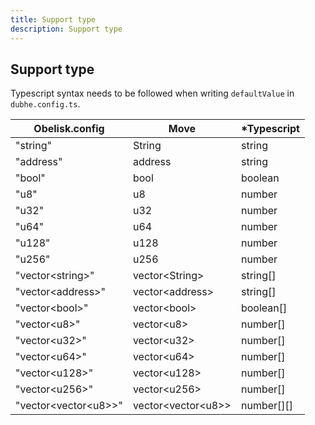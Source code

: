 ```yaml
---
title: Support type
description: Support type
---
```


## Support type

Typescript syntax needs to be followed when writing `defaultValue` in `dubhe.config.ts`.

| Obelisk.config                   | Move                           | \*Typescript |
| -------------------------------- | ------------------------------ | ------------ |
| "string"                         | String                         | string       |
| "address"                        | address                        | string       |
| "bool"                           | bool                           | boolean      |
| "u8"                             | u8                             | number       |
| "u32"                            | u32                            | number       |
| "u64"                            | u64                            | number       |
| "u128"                           | u128                           | number       |
| "u256"                           | u256                           | number       |
| "vector&lt;string&gt;"           | vector&lt;String&gt;           | string[]     |
| "vector&lt;address&gt;"          | vector&lt;address&gt;          | string[]     |
| "vector&lt;bool&gt;"             | vector&lt;bool&gt;             | boolean[]    |
| "vector&lt;u8&gt;"               | vector&lt;u8&gt;               | number[]     |
| "vector&lt;u32&gt;"               | vector&lt;u32&gt;             | number[]     |
| "vector&lt;u64&gt;"              | vector&lt;u64&gt;              | number[]     |
| "vector&lt;u128&gt;"             | vector&lt;u128&gt;             | number[]     |
| "vector&lt;u256&gt;"             | vector&lt;u256&gt;             | number[]     |
| "vector&lt;vector&lt;u8&gt;&gt;" | vector&lt;vector&lt;u8&gt;&gt; | number[][]   |

